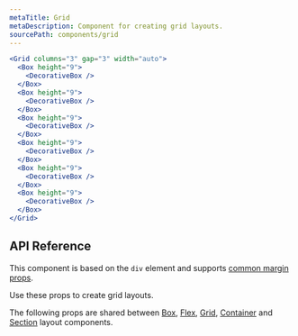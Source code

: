 ```yaml
---
metaTitle: Grid
metaDescription: Component for creating grid layouts.
sourcePath: components/grid
---
```


```jsx live=true
<Grid columns="3" gap="3" width="auto">
  <Box height="9">
    <DecorativeBox />
  </Box>
  <Box height="9">
    <DecorativeBox />
  </Box>
  <Box height="9">
    <DecorativeBox />
  </Box>
  <Box height="9">
    <DecorativeBox />
  </Box>
  <Box height="9">
    <DecorativeBox />
  </Box>
  <Box height="9">
    <DecorativeBox />
  </Box>
</Grid>
```

## API Reference

This component is based on the `div` element and supports [common margin props](/themes/docs/theme/layout#margin-props).

Use these props to create grid layouts.

<ThemesPropsTable name="grid" />

The following props are shared between [Box](./box), [Flex](./flex), [Grid](./grid), [Container](./container) and [Section](./section) layout components.

<ThemesPropsTable name="layout" />
